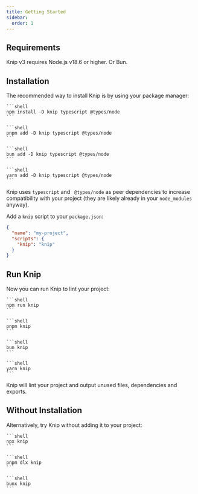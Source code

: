 ```yaml
---
title: Getting Started
sidebar:
  order: 1
---
```



## Requirements

Knip v3 requires Node.js v18.6 or higher. Or Bun.

## Installation

The recommended way to install Knip is by using your package manager:

<Tabs>
  <TabItem label="npm">

    ```shell
    npm install -D knip typescript @types/node
    ```

  </TabItem>
  <TabItem label="pnpm">

    ```shell
    pnpm add -D knip typescript @types/node
    ```

  </TabItem>
  <TabItem label="bun">

    ```shell
    bun add -D knip typescript @types/node
    ```

  </TabItem>
  <TabItem label="yarn">

    ```shell
    yarn add -D knip typescript @types/node
    ```

  </TabItem>
</Tabs>

Knip uses `typescript` and ` @types/node` as peer dependencies to increase
compatibility with your project (they are likely already in your `node_modules`
anyway).

Add a `knip` script to your `package.json`:

```json title="package.json"
{
  "name": "my-project",
  "scripts": {
    "knip": "knip"
  }
}
```

## Run Knip

Now you can run Knip to lint your project:

<Tabs>
  <TabItem label="npm">

    ```shell
    npm run knip
    ```

  </TabItem>
  <TabItem label="pnpm">

    ```shell
    pnpm knip
    ```

  </TabItem>
  <TabItem label="bun">

    ```shell
    bun knip
    ```

  </TabItem>
  <TabItem label="yarn">

    ```shell
    yarn knip
    ```

  </TabItem>
</Tabs>

Knip will lint your project and output unused files, dependencies and exports.

## Without Installation

Alternatively, try Knip without adding it to your project:

<Tabs>
  <TabItem label="npm">

    ```shell
    npx knip
    ```

  </TabItem>
  <TabItem label="pnpm">

    ```shell
    pnpm dlx knip
    ```

  </TabItem>
  <TabItem label="bun">

    ```shell
    bunx knip
    ```

  </TabItem>
</Tabs>
